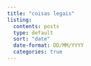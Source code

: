 ```yaml
---
title: "coisas legais"
listing:
  contents: posts
  type: default
  sort: "date"
  date-format: DD/MM/YYYY
  categories: true
---
```

